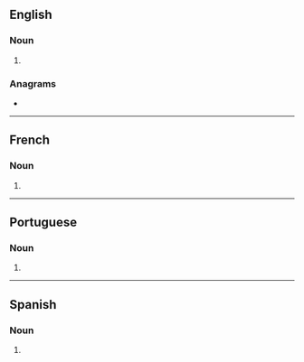 {{also|Fatwas}}

==English==

===Noun===
{{head|en|noun plural form}}

# {{plural of|fatwa|lang=en}}

===Anagrams===
* {{anagrams|en|tawafs}}

----

==French==

===Noun===
{{head|fr|noun plural form|g=f}}

# {{plural of|fatwa|lang=fr}}

----

==Portuguese==

===Noun===
{{head|pt|noun plural form|g=f}}

# {{plural of|fatwa|lang=pt}}

----

==Spanish==

===Noun===
{{head|es|noun plural form|g=f}}

# {{plural of|fatwa|lang=es}}